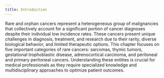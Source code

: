 ```yaml
---
title: Introduction
---
```


Rare and orphan cancers represent a heterogeneous group of malignancies that collectively account for a significant portion of cancer diagnoses despite their individual low incidence rates. These cancers present unique challenges in diagnosis, treatment, and research due to their rarity, diverse biological behavior, and limited therapeutic options. This chapter focuses on five important categories of rare cancers: sarcomas, thymic tumors, gestational trophoblastic disease, adrenocortical carcinoma, and peritoneal and primary peritoneal cancers. Understanding these entities is crucial for medical professionals as they require specialized knowledge and multidisciplinary approaches to optimize patient outcomes.
